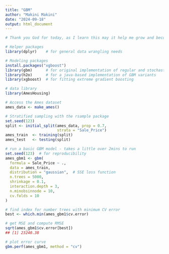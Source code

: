 ```yaml
---
title: "GBM"
author: "Makini Makini"
date: "2024-09-18"
output: html_document
---
```



```r
# Thank you God for today, as I learn this may it help me grow and become better

# Helper packages
library(dplyr)    # for general data wrangling needs

# Modeling packages
install.packages("xgboost")
library(gbm)      # for original implementation of regular and stochastic GBMs
library(h2o)      # for a java-based implementation of GBM variants
library(xgboost)  # for fitting extreme gradient boosting
```

```r
# data library
library(AmesHousing)

# Access the Ames dataset
ames_data <- make_ames()

# Stratified sampling with the rsample package
set.seed(123)
split <- initial_split(ames_data, prop = 0.7, 
                       strata = "Sale_Price")
ames_train  <- training(split)
ames_test   <- testing(split)
```

```r
# run a basic GBM model - takes a little over 2mins to run
set.seed(123)  # for reproducibility
ames_gbm1 <- gbm(
  formula = Sale_Price ~ .,
  data = ames_train,
  distribution = "gaussian",  # SSE loss function
  n.trees = 5000,
  shrinkage = 0.1,
  interaction.depth = 3,
  n.minobsinnode = 10,
  cv.folds = 10
)

# find index for number trees with minimum CV error
best <- which.min(ames_gbm1$cv.error)

# get MSE and compute RMSE
sqrt(ames_gbm1$cv.error[best])
## [1] 23240.38

# plot error curve
gbm.perf(ames_gbm1, method = "cv")
```

